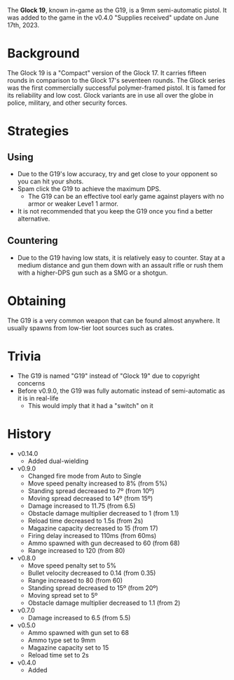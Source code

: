 The **Glock 19**, known in-game as the G19, is a 9mm semi-automatic pistol. It was added to the game in the v0.4.0 "Supplies received" update on June 17th, 2023.

# Background
The Glock 19 is a "Compact" version of the Glock 17. It carries fifteen rounds in comparison to the Glock 17's seventeen rounds. The Glock series was the first commercially successful polymer-framed pistol. It is famed for its reliability and low cost. Glock variants are in use all over the globe in police, military, and other security forces.

# Strategies 
## Using
- Due to the G19's low accuracy, try and get close to your opponent so you can hit your shots.
- Spam click the G19 to achieve the maximum DPS.
  - The G19 can be an effective tool early game against players with no armor or weaker Leve1 1 armor.
- It is not recommended that you keep the G19 once you find a better alternative.

## Countering
- Due to the G19 having low stats, it is relatively easy to counter. Stay at a medium distance and gun them down with an assault rifle or rush them with a higher-DPS gun such as a SMG or a shotgun.

# Obtaining
The G19 is a very common weapon that can be found almost anywhere. It usually spawns from low-tier loot sources such as crates.

# Trivia
- The G19 is named "G19" instead of "Glock 19" due to copyright concerns
- Before v0.9.0, the G19 was fully automatic instead of semi-automatic as it is in real-life
  - This would imply that it had a "switch" on it

# History
- v0.14.0
  - Added dual-wielding
- v0.9.0
  - Changed fire mode from Auto to Single
  - Move speed penalty increased to 8% (from 5%)
  - Standing spread decreased to 7º (from 10º)
  - Moving spread decreased to 14º (from 15º)
  - Damage increased to 11.75 (from 6.5)
  - Obstacle damage multiplier decreased to 1 (from 1.1)
  - Reload time decreased to 1.5s (from 2s)
  - Magazine capacity decreased to 15 (from 17)
  - Firing delay increased to 110ms (from 60ms)
  - Ammo spawned with gun decreased to 60 (from 68)
  - Range increased to 120 (from 80)
- v0.8.0
  - Move speed penalty set to 5%
  - Bullet velocity decreased to 0.14 (from 0.35)
  - Range increased to 80 (from 60)
  - Standing spread decreased to 15º (from 20º)
  - Moving spread set to 5º
  - Obstacle damage multiplier decreased to 1.1 (from 2)
- v0.7.0
  - Damage increased to 6.5 (from 5.5)
- v0.5.0
  - Ammo spawned with gun set to 68
  - Ammo type set to 9mm
  - Magazine capacity set to 15
  - Reload time set to 2s
- v0.4.0
  - Added
